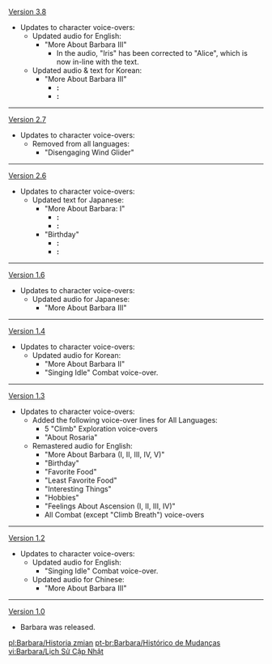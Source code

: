 {{Change History/Header}}
[[Version 3.8]]
*Updates to character voice-overs:
**Updated audio for English:
***"More About Barbara III"
****In the audio, "Iris" has been corrected to "Alice", which is now in-line with the text.
**Updated audio & text for Korean:
***"More About Barbara III"
**** '''{{Color|Old}}:''' {{ko|아이돌, 음… {{Color|Old|아이리스한테}} 들은 건데… 「뛰어난 아이돌은 사람의 영혼을 치유할 수 있대요」… 음, 네, 암튼 그렇다구요!}}
**** '''{{Color|New}}:''' {{ko|아이돌, 음… {{Color|New|앨리스 씨한테}} 들은 건데… 「뛰어난 아이돌은 사람의 영혼을 치유할 수 있대요」…. 음, 네, 암튼 그렇다구요!}}
----
[[Version 2.7]]
*Updates to character voice-overs:
**Removed from all languages:
***"Disengaging Wind Glider"
----
[[Version 2.6]]
* Updates to character voice-overs:
** Updated text for Japanese:
*** "More About Barbara: I"
**** '''{{Color|Old}}:''' {{ja|騎士たちが剣を振るう姿ってカッコいいよね！{{highlight|君}}もそう思う？私も剣を持ってみたことがあるんだけど…エヘ、残念ながら私は剣術の才能がまるでないみたい。}}
**** '''{{Color|New}}:''' {{ja|騎士たちが剣を振るう姿ってカッコいいよね！{{highlight|あなた}}もそう思う？私も剣を持ってみたことがあるんだけど…エヘ、残念ながら私は剣術の才能がまるでないみたい。}}
*** "Birthday"
**** '''{{Color|Old}}:''' {{ja|受け取って！これは{{highlight|君}}への誕生日プレゼント。特別サイン色紙だよ～エヘヘ、新曲ができたら、真っ先に歌ってあげるね！誕生日おめでとう！！}}
**** '''{{Color|New}}:''' {{ja|受け取って！これは{{highlight|あなた}}への誕生日プレゼント。特別サイン色紙だよ～エヘヘ、新曲ができたら、真っ先に歌ってあげるね！誕生日おめでとう！！}}
----
[[Version 1.6]]
*Updates to character voice-overs:
**Updated audio for Japanese:
***"More About Barbara III"
----
[[Version 1.4]]
*Updates to character voice-overs:
**Updated audio for Korean:
***"More About Barbara II"
***"Singing Idle" Combat voice-over.
----
[[Version 1.3]]
*Updates to character voice-overs:
**Added the following voice-over lines for All Languages:
***5 "Climb" Exploration voice-overs
***"About Rosaria"
**Remastered audio for English:
***"More About Barbara (I, II, III, IV, V)"
***"Birthday"
***"Favorite Food"
***"Least Favorite Food"
***"Interesting Things"
***"Hobbies"
***"Feelings About Ascension (I, II, III, IV)"
***All Combat (except "Climb Breath") voice-overs
----
[[Version 1.2]]
*Updates to character voice-overs:
**Updated audio for English:
***"Singing Idle" Combat voice-over.
**Updated audio for Chinese:
***"More About Barbara III"
----
[[Version 1.0]]
*Barbara was released.
<noinclude>


[[pl:Barbara/Historia zmian]]
[[pt-br:Barbara/Histórico de Mudanças]]
[[vi:Barbara/Lịch Sử Cập Nhật]]
</noinclude>